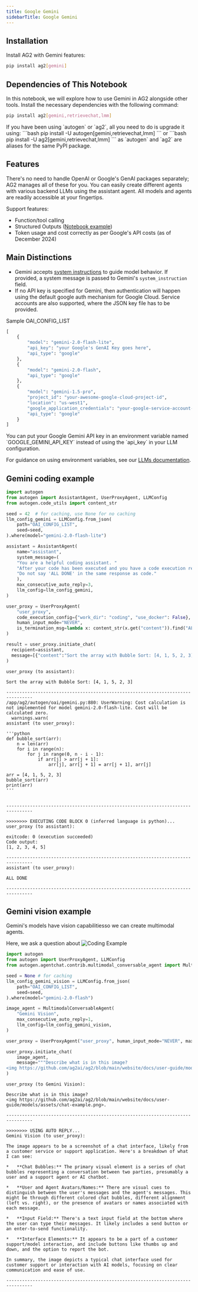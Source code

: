 ```yaml
---
title: Google Gemini
sidebarTitle: Google Gemini
---
```


## Installation

Install AG2 with Gemini features:

```bash
pip install ag2[gemini]
```

## Dependencies of This Notebook

In this notebook, we will explore how to use Gemini in AG2 alongside other tools. Install the necessary dependencies with the following command:

```bash
pip install ag2[gemini,retrievechat,lmm]
```
<Tip>
If you have been using `autogen` or `ag2`, all you need to do is upgrade it using:
```bash
pip install -U autogen[gemini,retrievechat,lmm]
```
or
```bash
pip install -U ag2[gemini,retrievechat,lmm]
```
as `autogen` and `ag2` are aliases for the same PyPI package.
</Tip>

## Features

There's no need to handle OpenAI or Google's GenAI packages separately; AG2 manages all of these for you. You can easily create different agents with various backend LLMs using the assistant agent. All models and agents are readily accessible at your fingertips.

Support features:
- Function/tool calling
- Structured Outputs ([Notebook example](/docs/use-cases/notebooks/notebooks/agentchat_structured_outputs))
- Token usage and cost correctly as per Google's API costs (as of December 2024)


## Main Distinctions

- Gemini accepts [system instructions](https://ai.google.dev/gemini-api/docs/text-generation?lang=python#system-instructions) to guide model behavior.  If provided, a system message is passed to Gemini's `system_instruction` field.
- If no API key is specified for Gemini, then authentication will happen using the default google auth mechanism for Google Cloud. Service accounts are also supported, where the JSON key file has to be provided.

Sample OAI_CONFIG_LIST

```python
[
    {
        "model": "gemini-2.0-flash-lite",
        "api_key": "your Google's GenAI Key goes here",
        "api_type": "google"
    },
    {
        "model": "gemini-2.0-flash",
        "api_type": "google"
    },
    {
        "model": "gemini-1.5-pro",
        "project_id": "your-awesome-google-cloud-project-id",
        "location": "us-west1",
        "google_application_credentials": "your-google-service-account-key.json",
        "api_type": "google"
    }
]
```

<Tip>
You can put your Google Gemini API key in an environment variable named `GOOGLE_GEMINI_API_KEY` instead of using the `api_key` in your LLM configuration.

For guidance on using environment variables, see our [LLMs documentation](/docs/user-guide/basic-concepts/llm-configuration#environment-variables).
</Tip>

## Gemini coding example

```python
import autogen
from autogen import AssistantAgent, UserProxyAgent, LLMConfig
from autogen.code_utils import content_str

seed = 42  # for caching, use None for no caching
llm_config_gemini = LLMConfig.from_json(
    path="OAI_CONFIG_LIST",
    seed=seed,
).where(model="gemini-2.0-flash-lite")

assistant = AssistantAgent(
    name="assistant",
    system_message=(
    "You are a helpful coding assistant. "
    "After your code has been executed and you have a code execution result, say 'ALL DONE'. "
    "Do not say 'ALL DONE' in the same response as code."
    ),
    max_consecutive_auto_reply=3,
    llm_config=llm_config_gemini,
)

user_proxy = UserProxyAgent(
    "user_proxy",
    code_execution_config={"work_dir": "coding", "use_docker": False},
    human_input_mode="NEVER",
    is_termination_msg=lambda x: content_str(x.get("content")).find("ALL DONE") >= 0,
)

result = user_proxy.initiate_chat(
  recipient=assistant,
  message=[{"content":"Sort the array with Bubble Sort: [4, 1, 5, 2, 3]","role":"user"}]
)
```

```console
user_proxy (to assistant):

Sort the array with Bubble Sort: [4, 1, 5, 2, 3]

--------------------------------------------------------------------------------
/app/ag2/autogen/oai/gemini.py:880: UserWarning: Cost calculation is not implemented for model gemini-2.0-flash-lite. Cost will be calculated zero.
  warnings.warn(
assistant (to user_proxy):

'''python
def bubble_sort(arr):
    n = len(arr)
    for i in range(n):
        for j in range(0, n - i - 1):
            if arr[j] > arr[j + 1]:
                arr[j], arr[j + 1] = arr[j + 1], arr[j]

arr = [4, 1, 5, 2, 3]
bubble_sort(arr)
print(arr)
'''


--------------------------------------------------------------------------------

>>>>>>>> EXECUTING CODE BLOCK 0 (inferred language is python)...
user_proxy (to assistant):

exitcode: 0 (execution succeeded)
Code output:
[1, 2, 3, 4, 5]

--------------------------------------------------------------------------------
assistant (to user_proxy):

ALL DONE

--------------------------------------------------------------------------------
```

## Gemini vision example

Gemini's models have vision capabilitiesso we can create multimodal agents.

Here, we ask a question about
![Coding Example](./assets/chat-example.png)

```python
import autogen
from autogen import UserProxyAgent, LLMConfig
from autogen.agentchat.contrib.multimodal_conversable_agent import MultimodalConversableAgent

seed = None # for caching
llm_config_gemini_vision = LLMConfig.from_json(
    path="OAI_CONFIG_LIST",
    seed=seed,
).where(model="gemini-2.0-flash")

image_agent = MultimodalConversableAgent(
    "Gemini Vision",
    max_consecutive_auto_reply=1,
    llm_config=llm_config_gemini_vision,
)

user_proxy = UserProxyAgent("user_proxy", human_input_mode="NEVER", max_consecutive_auto_reply=0)

user_proxy.initiate_chat(
    image_agent,
    message="""Describe what is in this image?
<img https://github.com/ag2ai/ag2/blob/main/website/docs/user-guide/models/assets/chat-example.png>.""",
)

```

```console
user_proxy (to Gemini Vision):

Describe what is in this image?
<img https://github.com/ag2ai/ag2/blob/main/website/docs/user-guide/models/assets/chat-example.png>.

--------------------------------------------------------------------------------

>>>>>>>> USING AUTO REPLY...
Gemini Vision (to user_proxy):

The image appears to be a screenshot of a chat interface, likely from a customer service or support application. Here's a breakdown of what I can see:

*   **Chat Bubbles:** The primary visual element is a series of chat bubbles representing a conversation between two parties, presumably a user and a support agent or AI chatbot.

*   **User and Agent Avatars/Names:** There are visual cues to distinguish between the user's messages and the agent's messages. This might be through different colored chat bubbles, different alignment (left vs. right), or the presence of avatars or names associated with each message.

*   **Input Field:** There's a text input field at the bottom where the user can type their messages. It likely includes a send button or an enter-to-send functionality.

*   **Interface Elements:** It appears to be a part of a customer support/model interaction, and include buttons like thumbs up and down, and the option to report the bot.

In summary, the image depicts a typical chat interface used for customer support or interaction with AI models, focusing on clear communication and ease of use.

--------------------------------------------------------------------------------
```
